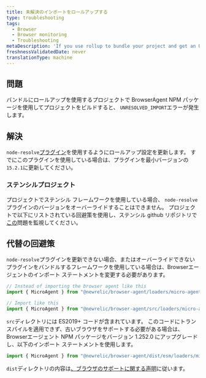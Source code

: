 ```yaml
---
title: 未解決のインポートをロールアップする
type: troubleshooting
tags:
  - Browser
  - Browser monitoring
  - Troubleshooting
metaDescription: 'If you use rollup to bundle your project and get an UNRESOLVED_IMPORT error, you may need to update your dependencies.'
freshnessValidatedDate: never
translationType: machine
---
```


## 問題

バンドルにロールアップを使用するプロジェクトで BrowserAgent NPM パッケージを使用してプロジェクトをビルドすると、 `UNRESOLVED_IMPORT`エラーが発生します。

## 解決

`node-resolve`[プラグイン](https://www.npmjs.com/package/@rollup/plugin-node-resolve)を使用するようにロールアップ設定を更新します。 すでにこのプラグインを使用している場合は、プラグインを最小バージョンの`15.2.1`に更新してください。

### ステンシルプロジェクト

プロジェクトでステンシル フレームワークを使用している場合、 `node-resolve`プラグインのバージョンをオーバーライドすることはできません。 プロジェクトで以下にリストされている回避策を使用し、ステンシル github リポジトリで[この](https://github.com/ionic-team/stencil/issues/3605)問題を監視してください。

## 代替の回避策

`node-resolve`プラグインを更新できない場合、またはオーバーライドできないプラグインをバンドルするフレームワークを使用している場合は、Browserエージェントのインポート ステートメントを変更する必要があります。

```js
// Instead of importing the browser agent like this
import { MicroAgent } from "@newrelic/browser-agent/loaders/micro-agent";

// Import like this
import { MicroAgent } from "@newrelic/browser-agent/src/loaders/micro-agent";
```

`src`ディレクトリには ES2019+ コードが含まれています。 このコードにトランスパイルを適用できず、古いブラウザをサポートする必要がある場合は、Browserエージェント NPM パッケージをバージョン 1.252.0 にアップグレードし、以下のインポート ステートメントを使用します。

```js
import { MicroAgent } from "@newrelic/browser-agent/dist/esm/loaders/micro-agent";
```

`dist`ディレクトリの内容は[、ブラウザのサポートに関する声明](/docs/browser/new-relic-browser/getting-started/compatibility-requirements-browser-monitoring/#browser-types)に従います。
